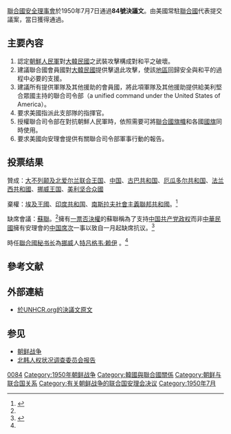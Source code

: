 {{Infobox UN resolution
|number = 84
|organ = SC
|year = 1950年
|date = 7月7日
|meeting = 476
|code =S/RES/84
|document = http://www.un.org/zh/documents/view_doc.asp?symbol=S/RES/84(1950)
|for = 7
|abstention = 3
|against = 0
|absent= 1
|subject = 大韓民國遭受侵略之控訴
|result = 通過
|image = Korean War Memorial.JPG
|caption = 朝鮮戰爭紀念碑外旗陣
}}
{{北韓與聯合國|expanded=all}}
[[聯合國|聯合國]][[聯合國安全理事會|安全理事會]]於1950年7月7日通過'''84號決議文'''。由美國常駐[[聯合國|聯合國]]代表提交議案，當日獲得通過。

== 主要內容 ==

{{Main|聯合國軍}}
# 認定[[朝鮮人民軍|朝鮮人民軍]]對[[大韓民國|大韓民國]]之武裝攻擊構成對和平之破壞。
# 建議聯合國會員國對[[大韓民國|大韓民國]]提供擊退此攻擊，使該[[朝鲜半岛|地區]]回歸安全與和平的過程中必要的支援。
# 建議所有提供軍隊及其他援助的會員國，將此項軍隊及其他援助提供給美利堅合眾國主持的聯合司令部（a unified command under the United States of America）。
# 要求美國指派此支部隊的指揮官。
# 授權聯合司令部在對抗朝鮮人民軍時，依照需要可將[[聯合國旗幟|聯合國旗幟]]和各國[[國旗|國旗]]同時使用。
# 要求美國向安理會提供有關聯合司令部軍事行動的報告。

== 投票结果 ==
贊成：[[大不列颠及北爱尔兰联合王国|大不列颠及北爱尔兰联合王国]]、[[中華民國|中国]]、[[古巴共和国|古巴共和国]]、[[厄瓜多尔共和国|厄瓜多尔共和国]]、[[法兰西共和國|法兰西共和國]]、[[挪威王国|挪威王国]]、[[美利坚合众國|美利坚合众國]]

棄權：[[埃及王國|埃及王國]]、[[印度共和国|印度共和国]]、[[南斯拉夫社會主義聯邦共和國|南斯拉夫社會主義聯邦共和國]]。<ref name=Time>{{cite news |first= |last= |authorlink= |coauthors= |title=Strength on Double Seven |url=http://www.time.com/time/magazine/article/0,9171,934971,00.html |work= |publisher=[[時代雜誌|時代雜誌]] |date=July 17, 1950 |accessdate=16 November 2008 |archive-date=2013-06-24 |archive-url=https://web.archive.org/web/20130624140246/http://www.time.com/time/magazine/article/0,9171,934971,00.html |dead-url=no }}</ref> 

缺席會議：[[蘇聯|蘇聯]]。<ref name=Time/>擁有[[聯合國安全理事會否決權|一票否決權]]的蘇聯稱為了支持[[中华人民共和国|中国共产党政权]]而非[[中華民國|中華民國]]擁有安理會的[[中國與聯合國|中国席次]]一事以致自一月起缺席抗议。<ref>{{cite book | last=Malkasian | first =Carter| title= The Korean War: Essential Histories | publisher= Osprey Publishing | year =2001 |pages =p.16}}</ref>

時任[[聯合國秘书长|聯合國秘书长]]為[[挪威|挪威]]人[[特吕格韦·赖伊|特吕格韦·赖伊]] 。<ref name=Time/>

==參考文献==
{{Reflist}}

==外部連結==
{{Wikisource|聯合國安理會決議案八十四}}
*[http://www.unhcr.org/refworld/docid/3b00f1e85c.html 於UNHCR.org的決議文原文] {{Wayback|url=http://www.unhcr.org/refworld/docid/3b00f1e85c.html |date=20121012192551 }}

==参见==
*[[朝鲜战争|朝鲜战争]]
*[[北韩人权状况调查委员会报告|北韩人权状况调查委员会报告]]
{{UNSCR 1950}}

[[Category:1950年聯合國安全理事會決議|0084]]
[[Category:1950年朝鲜战争|Category:1950年朝鲜战争]]
[[Category:韓國與聯合國關係|Category:韓國與聯合國關係]]
[[Category:朝鲜与联合国关系|Category:朝鲜与联合国关系]]
[[Category:有关朝鲜战争的联合国安理会决议|Category:有关朝鲜战争的联合国安理会决议]]
[[Category:1950年7月|Category:1950年7月]]